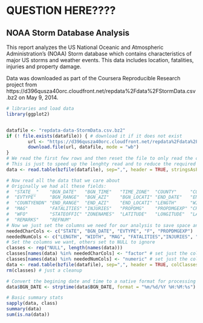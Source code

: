 QUESTION HERE????
========================================================

## NOAA Storm Database Analysis
This report analyzes the US National Oceanic and Atmospheric Administration's (NOAA) Storm database which contains characteristics of major US storms and weather events.  This data includes location, fatalities, injuries and property damage.

Data was downloaded as part of the Coursera Reproducible Research project from https://d396qusza40orc.cloudfront.net/repdata%2Fdata%2FStormData.csv.bz2 on May 9, 2014. 

```r
# libraries and load data
library(ggplot2)


datafile <- "repdata-data-StormData.csv.bz2"
if (! file.exists(datafile)) { # download it if it does not exist
        url <- "https://d396qusza40orc.cloudfront.net/repdata%2Fdata%2FStormData.csv.bz2"
        download.file(url, datafile, mode = "wb")
}
# We read the first few rows and then reset the file to only read the columns we care about
# This is just to speed up the lenghty read and to reduce the required memory footprint
data <- read.table(bzfile(datafile), sep=",", header = TRUE, stringsAsFactors=FALSE, nrows=10)

# Now read all the data that we care about
# Originally we had all these fields:
#  "STATE__"    "BGN_DATE"   "BGN_TIME"   "TIME_ZONE"  "COUNTY"     "COUNTYNAME" "STATE"     
#  "EVTYPE"     "BGN_RANGE"  "BGN_AZI"    "BGN_LOCATI" "END_DATE"   "END_TIME"   "COUNTY_END"
#  "COUNTYENDN" "END_RANGE"  "END_AZI"    "END_LOCATI" "LENGTH"     "WIDTH"      "F"         
#  "MAG"        "FATALITIES" "INJURIES"   "PROPDMG"    "PROPDMGEXP" "CROPDMG"    "CROPDMGEXP"
#  "WFO"        "STATEOFFIC" "ZONENAMES"  "LATITUDE"   "LONGITUDE"  "LATITUDE_E" "LONGITUDE_"
#  "REMARKS"    "REFNUM"
# Now we just set the columns we need for our analysis to save space and time
neededCharCols <- c("STATE", "BGN_DATE", "EVTYPE", "F", "PROPDMGEXP")
neededNumCols <- c("LENGTH", "WIDTH", "MAG", "FATALITIES","INJURIES", "PROPDMG", "LATITUDE", "LONGITUDE")
# Set the columns we want, others set to NULL to ignore
classes <- rep("NULL", length(names(data)))
classes[names(data) %in% neededCharCols] <- "factor" # set just the cols we want as char factors
classes[names(data) %in% neededNumCols] <- "numeric" # set just the cols we want as numeric
data <- read.table(bzfile(datafile), sep=",", header = TRUE, colClasses = classes, quote ='"')
rm(classes) # just a cleanup

# Convert the begining date and time to a native format for processing
data$BGN_DATE <- strptime(data$BGN_DATE, format = "%m/%d/%Y %H:%M:%s")

# Basic summary stats
sapply(data, class)
summary(data)
sum(is.na(data))
```




```r

```

